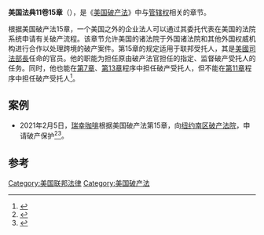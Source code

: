 '''美国法典11卷15章'''（{{lang|en|Chapter 15 Petition}}），是《[[美國破產法|美国破产法]]》中与[[管轄權|管辖权]]相关的章节。

根据美国破产法15章，一个美国之外的企业法人可以通过其委托代表在美国的法院系统申请有关破产流程。该章节允许美国的诸法院于外国诸法院和其他外国权威机构进行合作以处理跨境的破产案件。第15章的规定适用于联邦受托人，其是[[美國司法部長|美國司法部長]]任命的官员。他的职能为担任原由破产法官担任的指定、监督破产受托人的任务。同时，他也能在[[美国破产法第七章|第7章]]、[[美国破产法第十三章|第13章]]程序中担任破产受托人，但不能在[[美国破产法第十一章|第11章]]程序中担任破产受托人<ref>{{Cite book|title=企业破产机制与改革新思路|last=张强等编著|publisher=北京：[[中国经济出版社|中国经济出版社]]|year=1997.08|isbn=7-5017-3931-5|pages=76-77}}</ref>。

== 案例 ==
* 2021年2月5日，[[瑞幸咖啡|瑞幸咖啡]]根据美国破产法第15章，向[[纽约南区破产法院|纽约南区破产法院]]，申请破产保护<ref>{{Cite web|title=财联社2月5日讯，瑞幸咖啡在纽约根据美国破产法第15章申请破产保护。|url=https://finance.ifeng.com/c/83cJVjuGimG|accessdate=2021-02-22|work=凤凰网}}</ref><ref>{{Cite web|title=瑞幸在纽约申请破产保护，官微发文：经营一切正常|url=https://world.huanqiu.com/article/41pUnS8PXou|accessdate=2021-02-22|work=环球网|archive-date=2021-02-07|archive-url=https://web.archive.org/web/20210207022029/https://world.huanqiu.com/article/41pUnS8PXou|dead-url=no}}</ref>。
==参考==
{{reflist}}

[[Category:美国联邦法律|Category:美国联邦法律]]
[[Category:美国破产法|Category:美国破产法]]